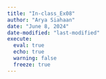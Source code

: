 ```yaml
---
title: "In-class_Ex08"
author: "Arya Siahaan"
date: "June 8, 2024"
date-modified: "last-modified"
execute: 
  eval: true
  echo: true
  warning: false
  freeze: true
---
```


## 
